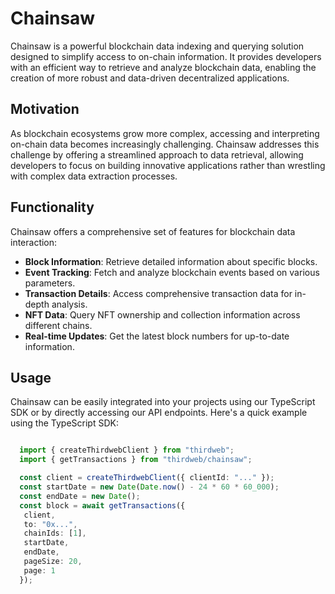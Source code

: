 
# Chainsaw


Chainsaw is a powerful blockchain data indexing and querying solution designed to simplify access to on-chain information. It provides developers with an efficient way to retrieve and analyze blockchain data, enabling the creation of more robust and data-driven decentralized applications.

## Motivation

As blockchain ecosystems grow more complex, accessing and interpreting on-chain data becomes increasingly challenging. Chainsaw addresses this challenge by offering a streamlined approach to data retrieval, allowing developers to focus on building innovative applications rather than wrestling with complex data extraction processes.

## Functionality

Chainsaw offers a comprehensive set of features for blockchain data interaction:

- **Block Information**: Retrieve detailed information about specific blocks.
- **Event Tracking**: Fetch and analyze blockchain events based on various parameters.
- **Transaction Details**: Access comprehensive transaction data for in-depth analysis.
- **NFT Data**: Query NFT ownership and collection information across different chains.
- **Real-time Updates**: Get the latest block numbers for up-to-date information.

## Usage

Chainsaw can be easily integrated into your projects using our TypeScript SDK or by directly accessing our API endpoints. 
Here's a quick example using the TypeScript SDK:

```typescript

  import { createThirdwebClient } from "thirdweb";
  import { getTransactions } from "thirdweb/chainsaw";

  const client = createThirdwebClient({ clientId: "..." });
  const startDate = new Date(Date.now() - 24 * 60 * 60_000);
  const endDate = new Date();
  const block = await getTransactions({
   client,
   to: "0x...",
   chainIds: [1],
   startDate,
   endDate,
   pageSize: 20,
   page: 1
  });
```


